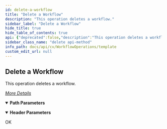 ```yaml
---
id: delete-a-workflow
title: "Delete a Workflow"
description: "This operation deletes a workflow."
sidebar_label: "Delete a Workflow"
hide_title: true
hide_table_of_contents: true
api: {"deprecated":false,"description":"This operation deletes a workflow.\n\n[_More Details_](http://documentation.commvault.com/commvault/v11/article?p=49473.htm)\n","operationId":"Delete a Workflow","parameters":[{"description":"","in":"header","name":"Accept","required":true,"schema":{"example":"application/xml","type":"string"}},{"description":"","in":"header","name":"Authtoken","required":true,"schema":{"example":"{{TOKEN}}","type":"string"}},{"description":"","in":"path","name":"WorkflowId","required":true,"schema":{"type":"string"}}],"tags":["Workflow Operations"],"responses":{"200":{"description":"OK"}},"method":"delete","path":"/Workflow/{WorkflowId}","servers":[{"url":"http://{hostname}/webconsole/api","variables":{"hostname":{"default":"localhost","description":"Webconsole"}}}],"info":{"title":"Template","contact":{},"version":"1.0","description":"Template"},"postman":{"name":"Delete a Workflow","description":{"content":"This operation deletes a workflow.\n\n[_More Details_](http://documentation.commvault.com/commvault/v11/article?p=49473.htm)\n","type":"text/plain"},"url":{"path":["Workflow",":WorkflowId"],"host":["{{baseUrl}}"],"query":[],"variable":[{"disabled":false,"description":{"content":"(Required) ","type":"text/plain"},"type":"any","value":"","key":"WorkflowId"}]},"header":[{"disabled":false,"description":{"content":"(Required) ","type":"text/plain"},"key":"Authtoken","value":""}],"method":"DELETE"}}
sidebar_class_name: "delete api-method"
info_path: docs/api/cv/WorkflowOperations/template
custom_edit_url: null
---
```



## Delete a Workflow



This operation deletes a workflow.

[_More Details_](http://documentation.commvault.com/commvault/v11/article?p=49473.htm)


<details style={{"marginBottom":"1rem"}} data-collapsed={false} open={true}><summary style={{}}><strong>Path Parameters</strong></summary><div><ul><ParamsItem className={"paramsItem"} param={{"description":"","in":"path","name":"WorkflowId","required":true,"schema":{"type":"string"}}}></ParamsItem></ul></div></details><details style={{"marginBottom":"1rem"}} data-collapsed={false} open={true}><summary style={{}}><strong>Header Parameters</strong></summary><div><ul><ParamsItem className={"paramsItem"} param={{"description":"","in":"header","name":"Accept","required":true,"schema":{"example":"application/xml","type":"string"}}}></ParamsItem><ParamsItem className={"paramsItem"} param={{"description":"","in":"header","name":"Authtoken","required":true,"schema":{"example":"{{TOKEN}}","type":"string"}}}></ParamsItem></ul></div></details><div><ApiTabs><TabItem label={"200"} value={"200"}><div>

OK

</div><div></div></TabItem></ApiTabs></div>
      